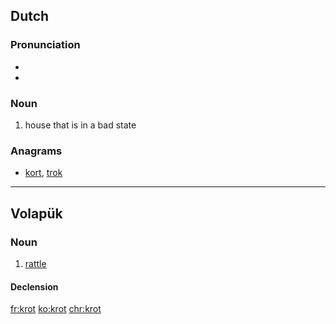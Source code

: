 ==Dutch==

===Pronunciation===
* {{audio|Nl-krot.ogg|Audio}}
* {{rhymes|ɔt|lang=nl}}

===Noun===
{{nl-noun|n|-en|krotje}}
# house that is in a bad state

===Anagrams===
* [[kort#Dutch|kort]], [[trok#Dutch|trok]]

----

==Volapük==

===Noun===
{{vo-noun}}

# [[rattle]]

====Declension====
{{vo-decl-noun}}

[[fr:krot]]
[[ko:krot]]
[[chr:krot]]